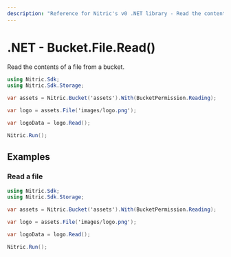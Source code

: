 ```yaml
---
description: "Reference for Nitric's v0 .NET library - Read the contents of a file from a bucket."
---
```


# .NET - Bucket.File.Read()

Read the contents of a file from a bucket.

```csharp
using Nitric.Sdk;
using Nitric.Sdk.Storage;

var assets = Nitric.Bucket('assets').With(BucketPermission.Reading);

var logo = assets.File('images/logo.png');

var logoData = logo.Read();

Nitric.Run();
```

## Examples

### Read a file

```csharp
using Nitric.Sdk;
using Nitric.Sdk.Storage;

var assets = Nitric.Bucket('assets').With(BucketPermission.Reading);

var logo = assets.File('images/logo.png');

var logoData = logo.Read();

Nitric.Run();
```
